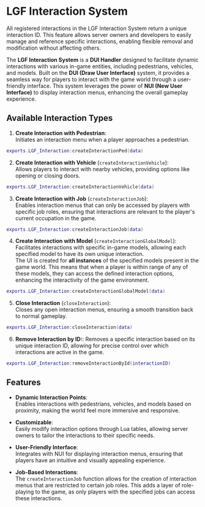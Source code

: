 # LGF Interaction System

All registered interactions in the LGF Interaction System return a unique interaction ID. This feature allows server owners and developers to easily manage and reference specific interactions, enabling flexible removal and modification without affecting others.

The **LGF Interaction System** is a **DUI Handler** designed to facilitate dynamic interactions with various in-game entities, including pedestrians, vehicles, and models. Built on the **DUI (Draw User Interface)** system, it provides a seamless way for players to interact with the game world through a user-friendly interface. This system leverages the power of **NUI (New User Interface)** to display interaction menus, enhancing the overall gameplay experience.

## Available Interaction Types

1. **Create Interaction with Pedestrian**:  
   Initiates an interaction menu when a player approaches a pedestrian.

```lua copy
exports.LGF_Interaction:createInteractionPed(data)
```

2. **Create Interaction with Vehicle** (`createInteractionVehicle`):  
   Allows players to interact with nearby vehicles, providing options like opening or closing doors.

```lua copy
exports.LGF_Interaction:createInteractionVehicle(data)
```

3. **Create Interaction with Job** (`createInteractionJob`):  
   Enables interaction menus that can only be accessed by players with specific job roles, ensuring that interactions are relevant to the player's current occupation in the game.

```lua copy
exports.LGF_Interaction:createInteractionJob(data)
```

4. **Create Interaction with Model** (`createInteractionGlobalModel`):  
   Facilitates interactions with specific in-game models, allowing each specified model to have its own unique interaction.  
   The UI is created for **all instances** of the specified models present in the game world. This means that when a player is within range of any of these models, they can access the defined interaction options, enhancing the interactivity of the game environment.

```lua copy
exports.LGF_Interaction:createInteractionGlobalModel(data)
```

5. **Close Interaction** (`closeInteraction`):  
   Closes any open interaction menus, ensuring a smooth transition back to normal gameplay.

```lua copy
exports.LGF_Interaction:closeInteraction(data)
```

6. **Remove Interaction by ID:**:
   Removes a specific interaction based on its unique interaction ID, allowing for precise control over which interactions are active in the game.

```lua copy
exports.LGF_Interaction:removeInteractionById(interactionID)
```

## Features

- **Dynamic Interaction Points**:  
  Enables interactions with pedestrians, vehicles, and models based on proximity, making the world feel more immersive and responsive.

- **Customizable**:  
  Easily modify interaction options through Lua tables, allowing server owners to tailor the interactions to their specific needs.

- **User-Friendly Interface**:  
  Integrates with NUI for displaying interaction menus, ensuring that players have an intuitive and visually appealing experience.

- **Job-Based Interactions**:  
  The `createInteractionJob` function allows for the creation of interaction menus that are restricted to certain job roles. This adds a layer of role-playing to the game, as only players with the specified jobs can access these interactions.
